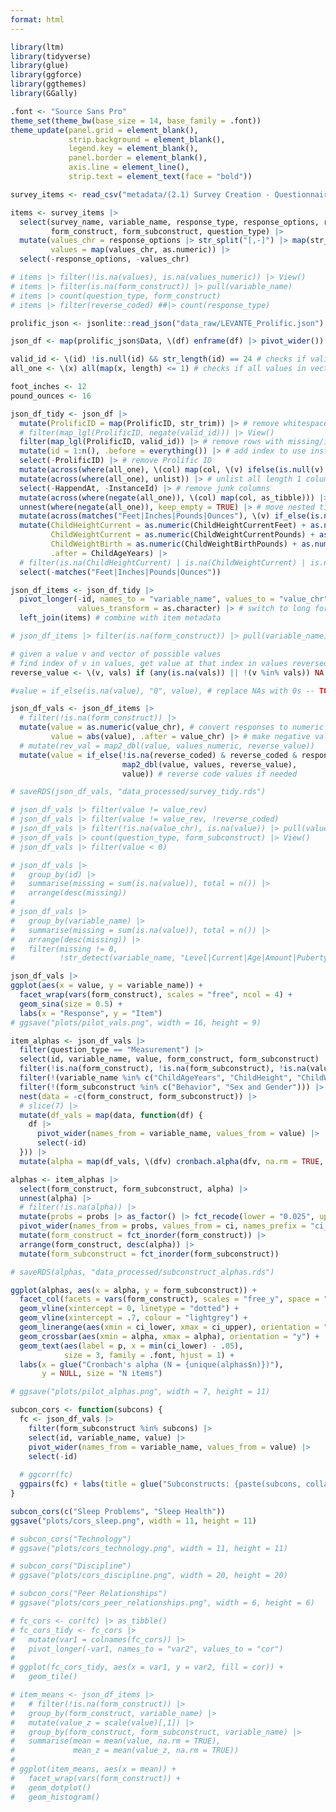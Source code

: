 ```yaml
---
format: html
---
```


```r
library(ltm)
library(tidyverse)
library(glue)
library(ggforce)
library(ggthemes)
library(GGally)

.font <- "Source Sans Pro"
theme_set(theme_bw(base_size = 14, base_family = .font))
theme_update(panel.grid = element_blank(),
             strip.background = element_blank(),
             legend.key = element_blank(),
             panel.border = element_blank(),
             axis.line = element_line(),
             strip.text = element_text(face = "bold"))
```

```r
survey_items <- read_csv("metadata/(2.1) Survey Creation - Questionnaire Details - Caregiver Forms.csv")

items <- survey_items |>
  select(survey_name, variable_name, response_type, response_options, reverse_coded,
         form_construct, form_subconstruct, question_type) |>
  mutate(values_chr = response_options |> str_split("[,-]") |> map(str_trim),
         values = map(values_chr, as.numeric)) |>
  select(-response_options, -values_chr)

# items |> filter(!is.na(values), is.na(values_numeric)) |> View()
# items |> filter(is.na(form_construct)) |> pull(variable_name)
# items |> count(question_type, form_construct)
# items |> filter(reverse_coded) ##|> count(response_type)
```

```r
prolific_json <- jsonlite::read_json("data_raw/LEVANTE_Prolific.json")

json_df <- map(prolific_json$Data, \(df) enframe(df) |> pivot_wider()) |> list_rbind() # get data out of json list into tibble
```

```r
valid_id <- \(id) !is.null(id) && str_length(id) == 24 # checks if valid prolific ID
all_one <- \(x) all(map(x, length) <= 1) # checks if all values in vector are length 0 or 1

foot_inches <- 12
pound_ounces <- 16

json_df_tidy <- json_df |>
  mutate(ProlificID = map(ProlificID, str_trim)) |> # remove whitespace from ProlificID
  # filter(map_lgl(ProlificID, negate(valid_id))) |> View()
  filter(map_lgl(ProlificID, valid_id)) |> # remove rows with missing/invalid ProlificID (from test data)
  mutate(id = 1:n(), .before = everything()) |> # add index to use instead of ProlificID
  select(-ProlificID) |> # remove Prolific ID
  mutate(across(where(all_one), \(col) map(col, \(v) ifelse(is.null(v), NA, v)))) |> # replace NULL with NA
  mutate(across(where(all_one), unlist)) |> # unlist all length 1 columns
  select(-HappendAt, -InstanceId) |> # remove junk columns
  mutate(across(where(negate(all_one)), \(col) map(col, as_tibble))) |> # turn list columns into tibbles
  unnest(where(negate(all_one)), keep_empty = TRUE) |> # move nested tibble columns into top-level columns
  mutate(across(matches("Feet|Inches|Pounds|Ounces"), \(v) if_else(is.na(v), "0", v))) |>
  mutate(ChildHeightCurrent = as.numeric(ChildHeightCurrentFeet) + as.numeric(ChildHeightCurrentInches) / foot_inches,
         ChildWeightCurrent = as.numeric(ChildWeightCurrentPounds) + as.numeric(ChildWeightCurrentOunces) / pound_ounces,
         ChildWeightBirth = as.numeric(ChildWeightBirthPounds) + as.numeric(ChildWeightBirthOunces) / pound_ounces,
         .after = ChildAgeYears) |>
  # filter(is.na(ChildHeightCurrent) | is.na(ChildWeightCurrent) | is.na(ChildWeightBirth))
  select(-matches("Feet|Inches|Pounds|Ounces"))
```

```r
json_df_items <- json_df_tidy |>
  pivot_longer(-id, names_to = "variable_name", values_to = "value_chr",
               values_transform = as.character) |> # switch to long format
  left_join(items) # combine with item metadata

# json_df_items |> filter(is.na(form_construct)) |> pull(variable_name) |> unique()

# given a value v and vector of possible values
# find index of v in values, get value at that index in values reversed
reverse_value <- \(v, vals) if (any(is.na(vals)) || !(v %in% vals)) NA else rev(vals)[which(vals == v)]

#value = if_else(is.na(value), "0", value), # replace NAs with 0s -- TODO whether this is always right

json_df_vals <- json_df_items |>
  # filter(!is.na(form_construct)) |>
  mutate(value = as.numeric(value_chr), # convert responses to numeric
         value = abs(value), .after = value_chr) |> # make negative vals positive
  # mutate(rev_val = map2_dbl(value, values_numeric, reverse_value))
  mutate(value = if_else(!is.na(reverse_coded) & reverse_coded & response_type == "numeric_scale",
                         map2_dbl(value, values, reverse_value),
                         value)) # reverse code values if needed

# saveRDS(json_df_vals, "data_processed/survey_tidy.rds")

# json_df_vals |> filter(value != value_rev)
# json_df_vals |> filter(value != value_rev, !reverse_coded)
# json_df_vals |> filter(!is.na(value_chr), is.na(value)) |> pull(value_chr) # check that all numbers were converted to numeric
# json_df_vals |> count(question_type, form_subconstruct) |> View()
# json_df_vals |> filter(value < 0)

# json_df_vals |>
#   group_by(id) |>
#   summarise(missing = sum(is.na(value)), total = n()) |>
#   arrange(desc(missing))
# 
# json_df_vals |>
#   group_by(variable_name) |>
#   summarise(missing = sum(is.na(value)), total = n()) |>
#   arrange(desc(missing)) |>
#   filter(missing != 0,
#          !str_detect(variable_name, "Level|Current|Age|Amount|Puberty|Exp|HomeHOME24"))
```

```r
json_df_vals |>
ggplot(aes(x = value, y = variable_name)) +
  facet_wrap(vars(form_construct), scales = "free", ncol = 4) +
  geom_sina(size = 0.5) +
  labs(x = "Response", y = "Item")
# ggsave("plots/pilot_vals.png", width = 16, height = 9)
```

```r
item_alphas <- json_df_vals |>
  filter(question_type == "Measurement") |>
  select(id, variable_name, value, form_construct, form_subconstruct) |>
  filter(!is.na(form_construct), !is.na(form_subconstruct), !is.na(value)) |>
  filter(!(variable_name %in% c("ChildAgeYears", "ChildHeight", "ChildWeight"))) |>
  filter(!(form_subconstruct %in% c("Behavior", "Sex and Gender"))) |>
  nest(data = -c(form_construct, form_subconstruct)) |>
  # slice(7) |>
  mutate(df_vals = map(data, function(df) {
    df |>
      pivot_wider(names_from = variable_name, values_from = value) |>
      select(-id)
  })) |>
  mutate(alpha = map(df_vals, \(dfv) cronbach.alpha(dfv, na.rm = TRUE, CI = TRUE) |> unclass() |> as_tibble()))

alphas <- item_alphas |>
  select(form_construct, form_subconstruct, alpha) |>
  unnest(alpha) |>
  # filter(!is.na(alpha)) |>
  mutate(probs = probs |> as_factor() |> fct_recode(lower = "0.025", upper = "0.975")) |>
  pivot_wider(names_from = probs, values_from = ci, names_prefix = "ci_") |>
  mutate(form_construct = fct_inorder(form_construct)) |>
  arrange(form_construct, desc(alpha)) |>
  mutate(form_subconstruct = fct_inorder(form_subconstruct))

# saveRDS(alphas, "data_processed/subconstruct_alphas.rds")

ggplot(alphas, aes(x = alpha, y = form_subconstruct)) +
  facet_col(facets = vars(form_construct), scales = "free_y", space = "free") +
  geom_vline(xintercept = 0, linetype = "dotted") +
  geom_vline(xintercept = .7, colour = "lightgrey") +
  geom_linerange(aes(xmin = ci_lower, xmax = ci_upper), orientation = "y", colour = "grey") +
  geom_crossbar(aes(xmin = alpha, xmax = alpha), orientation = "y") +
  geom_text(aes(label = p, x = min(ci_lower) - .05),
            size = 3, family = .font, hjust = 1) +
  labs(x = glue("Cronbach's alpha (N = {unique(alphas$n)})"),
       y = NULL, size = "N items")

# ggsave("plots/pilot_alphas.png", width = 7, height = 11)
```

```r
subcon_cors <- function(subcons) {
  fc <- json_df_vals |>
    filter(form_subconstruct %in% subcons) |>
    select(id, variable_name, value) |>
    pivot_wider(names_from = variable_name, values_from = value) |>
    select(-id)
  
  # ggcorr(fc)
  ggpairs(fc) + labs(title = glue("Subconstructs: {paste(subcons, collapse = ', ')}"))
}

subcon_cors(c("Sleep Problems", "Sleep Health"))
ggsave("plots/cors_sleep.png", width = 11, height = 11)

# subcon_cors("Technology")
# ggsave("plots/cors_technology.png", width = 11, height = 11)

# subcon_cors("Discipline")
# ggsave("plots/cors_discipline.png", width = 20, height = 20)

# subcon_cors("Peer Relationships")
# ggsave("plots/cors_peer_relationships.png", width = 6, height = 6)

# fc_cors <- cor(fc) |> as_tibble()
# fc_cors_tidy <- fc_cors |>
#   mutate(var1 = colnames(fc_cors)) |>
#   pivot_longer(-var1, names_to = "var2", values_to = "cor")
# 
# ggplot(fc_cors_tidy, aes(x = var1, y = var2, fill = cor)) +
#   geom_tile()

# item_means <- json_df_items |>
#   # filter(!is.na(form_construct)) |>
#   group_by(form_construct, variable_name) |>
#   mutate(value_z = scale(value)[,1]) |>
#   group_by(form_construct, form_subconstruct, variable_name) |>
#   summarise(mean = mean(value, na.rm = TRUE),
#             mean_z = mean(value_z, na.rm = TRUE))
# 
# ggplot(item_means, aes(x = mean)) +
#   facet_wrap(vars(form_construct)) +
#   geom_dotplot()
#   geom_histogram()
```
